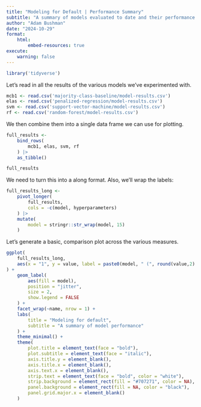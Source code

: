 ```yaml
---
title: "Modeling for Default | Performance Summary"
subtitle: "A summary of models evaluated to date and their performance modeling for default"
author: "Adam Bushman"
date: "2024-10-29"
format:
    html:
        embed-resources: true
execute:
    warning: false
---
```


```r
library('tidyverse')
```

Let's read in all the results of the various models we've experimented with.

```r
mcb1 <- read.csv('majority-class-baseline/model-results.csv')
elas <- read.csv('penalized-regression/model-results.csv')
svm <- read.csv('support-vector-machine/model-results.csv')
rf <- read.csv('random-forest/model-results.csv')
```

We then combine them into a single data frame we can use for plotting.

```r
full_results <- 
    bind_rows(
        mcb1, elas, svm, rf
    ) |>
    as_tibble()

full_results
```

We need to turn this into a along format. Also, we'll wrap the labels:

```r
full_results_long <- 
    pivot_longer(
        full_results, 
        cols = -c(model, hyperparameters)
    ) |>
    mutate(
        model = stringr::str_wrap(model, 15)
    )
```

Let's generate a basic, comparison plot across the various measures.

```r
ggplot(
    full_results_long, 
    aes(x = "1", y = value, label = paste0(model, " (", round(value,2) ,")"))
) +
    geom_label(
        aes(fill = model), 
        position = "jitter", 
        size = 2, 
        show.legend = FALSE
    ) +
    facet_wrap(~name, nrow = 1) +
    labs(
        title = "Modeling for default", 
        subtitle = "A summary of model performance"
    ) +
    theme_minimal() +
    theme(
        plot.title = element_text(face = "bold"), 
        plot.subtitle = element_text(face = "italic"), 
        axis.title.y = element_blank(), 
        axis.title.x = element_blank(), 
        axis.text.x = element_blank(), 
        strip.text = element_text(face = "bold", color = "white"), 
        strip.background = element_rect(fill = "#707271", color = NA), 
        panel.background = element_rect(fill = NA, color = "black"), 
        panel.grid.major.x = element_blank()
    )
```